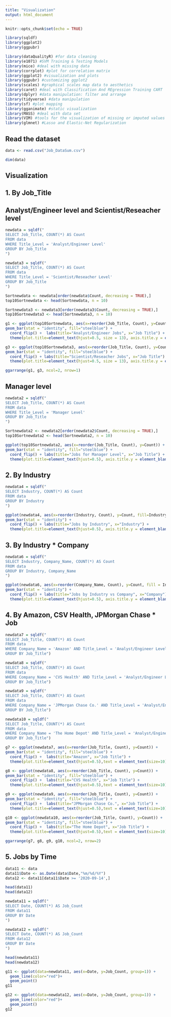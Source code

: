 ```yaml
---
title: "Visualization"
output: html_document
---
```


```r
knitr::opts_chunk$set(echo = TRUE)
```

```r
library(sqldf)
library(ggplot2)
library(ggpubr)

library(dataQualityR) #for data cleaning
library(e1071) #SVM Training & Testing Models
library(mice) #deal with missing data
library(corrplot) #plot for correlation matrix
library(ggplot2) #visualization and plots
library(ggpubr) #customizing ggplot2
library(scales) #graphical scales map data to aesthetics
library(caret) #deal with Classification And REgression Training CART
library(dplyr) #data manipulation: filter and arrange
library(tidyverse) #data manipulation
library(sf) #plot mapping
library(gganimate) #static visualization
library(MASS) #deal with data set
library(VIM) #tools for the visualization of missing or imputed values
library(glmnet) #Lasso and Elastic-Net Regularization
```

## Read the dataset
```r
data <- read.csv("Job_DataSum.csv")
```

```r
dim(data)
```

## Visualization

## 1. By Job_Title

## Analyst/Engineer level and Scientist/Reseacher level

```r
newdata = sqldf("
SELECT Job_Title, COUNT(*) AS Count
FROM data
WHERE Title_Level = 'Analyst/Engineer Level'
GROUP BY Job_Title
")
```

```r
newdata3 = sqldf("
SELECT Job_Title, COUNT(*) AS Count
FROM data
WHERE Title_Level = 'Scientist/Reseacher Level'
GROUP BY Job_Title
")
```

```r
Sortnewdata <- newdata[order(newdata$Count, decreasing = TRUE),]
top10Sortnewdata <- head(Sortnewdata, n = 10)
```

```r
Sortnewdata3 <- newdata3[order(newdata3$Count, decreasing = TRUE),]
top10Sortnewdata3 <- head(Sortnewdata3, n = 10)
```


```r
g1 <- ggplot(top10Sortnewdata, aes(x=reorder(Job_Title, Count), y=Count)) +     
geom_bar(stat = "identity", fill="steelblue") +
  coord_flip() +  labs(title="Analyst/Engineer Jobs", x="Job Title") +
  theme(plot.title=element_text(hjust=0.5, size = 13), axis.title.y = element_blank())

g3 <- ggplot(top10Sortnewdata3, aes(x=reorder(Job_Title, Count), y=Count)) +     
geom_bar(stat = "identity", fill="steelblue") +
  coord_flip() + labs(title="Scientist/Reseacher Jobs", x="Job Title") +
  theme(plot.title=element_text(hjust=0.5, size = 13), axis.title.y = element_blank())

ggarrange(g1, g3, ncol=2, nrow=1)
```

## Manager level
```r
newdata2 = sqldf("
SELECT Job_Title, COUNT(*) AS Count
FROM data
WHERE Title_Level = 'Manager Level'
GROUP BY Job_Title
")
```

```r
Sortnewdata2 <- newdata2[order(newdata2$Count, decreasing = TRUE),]
top10Sortnewdata2 <- head(Sortnewdata2, n = 10)
```

```r
ggplot(top10Sortnewdata2, aes(x=reorder(Job_Title, Count), y=Count)) +     
geom_bar(stat = "identity", fill="steelblue") +
  coord_flip() + labs(title="Jobs for Manager Level", x="Job Title") +
  theme(plot.title=element_text(hjust=0.5), axis.title.y = element_blank())
```

## 2. By Industry
```r
newdata4 = sqldf("
SELECT Industry, COUNT(*) AS Count
FROM data
GROUP BY Industry
")
```

```r
ggplot(newdata4, aes(x=reorder(Industry, Count), y=Count, fill=Industry)) +     
geom_bar(stat = "identity") +
  coord_flip() + labs(title="Jobs by Industry", x="Industry") +
  theme(plot.title=element_text(hjust=0.5), axis.title.y = element_blank(),legend.position="none")
```

## 3. By Industry * Company
```r
newdata6 = sqldf("
SELECT Industry, Company_Name, COUNT(*) AS Count
FROM data
GROUP BY Industry, Company_Name
")
```

```r
ggplot(newdata6, aes(x=reorder(Company_Name, Count), y=Count, fill = Industry)) +     
geom_bar(stat = "identity") +
  coord_flip() + labs(title="Jobs by Industry vs Company", x="Company") +
  theme(plot.title=element_text(hjust=0.5), axis.title.y = element_blank())
```

## 4. By Amazon, CSV Health, JPMorgan Chase * Job
```r
newdata7 = sqldf("
SELECT Job_Title, COUNT(*) AS Count
FROM data
WHERE Company_Name = 'Amazon' AND Title_Level = 'Analyst/Engineer Level'
GROUP BY Job_Title")

newdata8 = sqldf("
SELECT Job_Title, COUNT(*) AS Count
FROM data
WHERE Company_Name = 'CVS Health' AND Title_Level = 'Analyst/Engineer Level'AND Job_Title NOT LIKE 'Senior Analyst'
GROUP BY Job_Title")

newdata9 = sqldf("
SELECT Job_Title, COUNT(*) AS Count
FROM data
WHERE Company_Name = 'JPMorgan Chase Co.' AND Title_Level = 'Analyst/Engineer Level'
GROUP BY Job_Title")

newdata10 = sqldf("
SELECT Job_Title, COUNT(*) AS Count
FROM data
WHERE Company_Name = 'The Home Depot' AND Title_Level = 'Analyst/Engineer Level' AND Job_Title NOT LIKE 'Senior Analyst'
GROUP BY Job_Title")
```

```r
g7 <- ggplot(newdata7, aes(x=reorder(Job_Title, Count), y=Count)) +     
geom_bar(stat = "identity", fill="steelblue") +
  coord_flip() +  labs(title="Amazon", x="Job Title") +
  theme(plot.title=element_text(hjust=0.5),text = element_text(size=10),axis.title.y = element_blank())

g8 <- ggplot(newdata8, aes(x=reorder(Job_Title, Count), y=Count)) +     
geom_bar(stat = "identity", fill="steelblue") +
  coord_flip() +  labs(title="CVS Health", x="Job Title") +
  theme(plot.title=element_text(hjust=0.5),text = element_text(size=10),axis.title.y = element_blank())

g9 <- ggplot(newdata9, aes(x=reorder(Job_Title, Count), y=Count)) +     
geom_bar(stat = "identity", fill="steelblue") +
  coord_flip() +  labs(title="JPMorgan Chase Co.", x="Job Title") +
  theme(plot.title=element_text(hjust=0.5),text = element_text(size=10),axis.title.y = element_blank())

g10 <- ggplot(newdata10, aes(x=reorder(Job_Title, Count), y=Count)) +     
geom_bar(stat = "identity", fill="steelblue") +
  coord_flip() +  labs(title="The Home Depot", x="Job Title") +
  theme(plot.title=element_text(hjust=0.5),text = element_text(size=10),axis.title.y = element_blank())

ggarrange(g7, g8, g9, g10, ncol=2, nrow=2)
```

## 5. Jobs by Time
```r
data11 <- data
data11$Date <- as.Date(data$Date,"%m/%d/%Y")
data12 <- data11[data11$Date >= '2020-09-14',]
```

```r
head(data11)
head(data12)
```

```r
newdata11 = sqldf("
SELECT Date, COUNT(*) AS Job_Count
FROM data11
GROUP BY Date
")
```

```r
newdata12 = sqldf("
SELECT Date, COUNT(*) AS Job_Count
FROM data12
GROUP BY Date
")
```

```r
head(newdata11)
head(newdata12)
```

```r
g11 <- ggplot(data=newdata11, aes(x=Date, y=Job_Count, group=1)) +
  geom_line(color="red")+
  geom_point()
g11
```

```r
g12 <- ggplot(data=newdata12, aes(x=Date, y=Job_Count, group=1)) +
  geom_line(color="red")+
  geom_point()
g12
```
